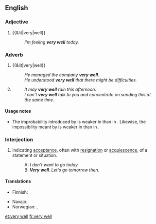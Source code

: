 ==English==

===Adjective===
{{en-adj|pos=[[very]] [[well]]|-}}

# {{rfd-sense}} {{&lit|very|well}}
#: ''I'm feeling '''very well''' today.''

===Adverb===
{{en-adv|pos=[[very]] [[well]]}}

# {{&lit|very|well}}
#: ''He managed the company '''very well'''.''
#: ''He understood '''very well''' that there might be difficulties.''
# {{idiomatic}} {{non-gloss definition|Used to weaken the effect of certain [[modal verb]]s.}}
#: ''It may '''very well''' rain this afternoon.''
#: ''I can't '''very well''' talk to you and concentrate on sanding this at the same time.''

====Usage notes====
* {{sense|used to weaken the effect of modal verbs}} The improbability introduced by {{term|may}} is weaker in {{term||It may very well rain}} than in {{term||It may rain}}. Likewise, the impossibility meant by {{term|can't}} is weaker in {{term||I can't very well talk}} than in {{term||I can't talk}}.

===Interjection===
{{en-interj|pos=[[very]] [[well]]}}

# {{idiomatic|dated|formal}} Indicating [[acceptance]], often with [[resignation]] or [[acquiescence]], of a statement or situation.
#: A: ''I don't want to go today.''
#: B: '''''Very well'''. Let's go tomorrow then.''

====Translations====
{{trans-top|interjection}}
* Finnish: {{t-|fi|hyvä on}}
{{trans-mid}}
* Navajo: {{tø|nv|hágoshį́į́}}
* Norwegian: {{t|no|javel}}, {{t|no|da så}}
{{trans-bottom}}

[[et:very well]]
[[fr:very well]]